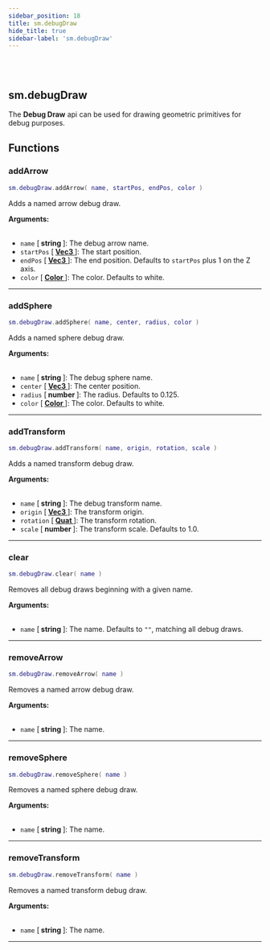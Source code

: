 ```yaml
---
sidebar_position: 18
title: sm.debugDraw
hide_title: true
sidebar-label: 'sm.debugDraw'
---
```


<br></br>

## sm.debugDraw

The <strong>Debug Draw</strong> api can be used for drawing geometric primitives for debug purposes.

## Functions

### addArrow

```lua
sm.debugDraw.addArrow( name, startPos, endPos, color )
```

Adds a named arrow debug draw.

<strong>Arguments:</strong> <br></br>

- <code>name</code> [<strong> string </strong>]: The debug arrow name.
- <code>startPos</code> [<strong> <a href="/docs/lua/game_script_env/userdata/Vec3"> Vec3 </a> </strong>]: The start position.
- <code>endPos</code> [<strong> <a href="/docs/lua/game_script_env/userdata/Vec3"> Vec3 </a> </strong>]: The end position. Defaults to <code>startPos</code> plus 1 on the Z axis.
- <code>color</code> [<strong> <a href="/docs/lua/game_script_env/userdata/Color"> Color </a> </strong>]: The color. Defaults to white.

---

### addSphere

```lua
sm.debugDraw.addSphere( name, center, radius, color )
```

Adds a named sphere debug draw.

<strong>Arguments:</strong> <br></br>

- <code>name</code> [<strong> string </strong>]: The debug sphere name.
- <code>center</code> [<strong> <a href="/docs/lua/game_script_env/userdata/Vec3"> Vec3 </a> </strong>]: The center position.
- <code>radius</code> [<strong> number </strong>]: The radius. Defaults to 0.125.
- <code>color</code> [<strong> <a href="/docs/lua/game_script_env/userdata/Color"> Color </a> </strong>]: The color. Defaults to white.

---

### addTransform

```lua
sm.debugDraw.addTransform( name, origin, rotation, scale )
```

Adds a named transform debug draw.

<strong>Arguments:</strong> <br></br>

- <code>name</code> [<strong> string </strong>]: The debug transform name.
- <code>origin</code> [<strong> <a href="/docs/lua/game_script_env/userdata/Vec3"> Vec3 </a> </strong>]: The transform origin.
- <code>rotation</code> [<strong> <a href="/docs/lua/game_script_env/userdata/Quat"> Quat </a> </strong>]: The transform rotation.
- <code>scale</code> [<strong> number </strong>]: The transform scale. Defaults to 1.0.

---

### clear

```lua
sm.debugDraw.clear( name )
```

Removes all debug draws beginning with a given name.

<strong>Arguments:</strong> <br></br>

- <code>name</code> [<strong> string </strong>]: The name. Defaults to <code>""</code>, matching all debug draws.

---

### removeArrow

```lua
sm.debugDraw.removeArrow( name )
```

Removes a named arrow debug draw. 

<strong>Arguments:</strong> <br></br>

- <code>name</code> [<strong> string </strong>]: The name.

---

### removeSphere

```lua
sm.debugDraw.removeSphere( name )
```

Removes a named sphere debug draw. 

<strong>Arguments:</strong> <br></br>

- <code>name</code> [<strong> string </strong>]: The name.

---

### removeTransform

```lua
sm.debugDraw.removeTransform( name )
```

Removes a named transform debug draw. 

<strong>Arguments:</strong> <br></br>

- <code>name</code> [<strong> string </strong>]: The name.

---









